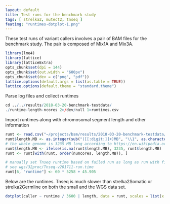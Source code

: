 ```yaml
---
layout: default
title: Test runs for the benchmark study
tags: [ strelka2, mutect2, tnseq ]
featimg: "runtimes-dotplot-1.png"
---
```


These test runs of variant callers involves a pair of BAM files for the benchmark study.  The pair is composed of Mix1A and Mix3A.

```r
library(lme4)
library(lattice)
library(latticeExtra)
opts_chunk$set(dpi = 144)
opts_chunk$set(out.width = "600px")
opts_chunk$set(dev = c("png", "pdf"))
lattice.options(default.args = list(as.table = TRUE))
lattice.options(default.theme = "standard.theme")
```

Parse log files and collect runtimes

```r
cd ../../results/2018-03-20-benchmark-testdata/
./runtime-length-ncores 2>/dev/null 1>runtimes.csv
```

Import runtimes along with chromosomal segment length and other information

```r
runt <- read.csv("~/projects/bsm/results/2018-03-20-benchmark-testdata/runtimes.csv")
runt$length.MB <- as.integer(sub("([[:digit:]]+)MB", "\\1", as.character(runt$length)))
# the whole genome is 3235 MB long according to https://en.wikipedia.org/wiki/Human_genome
runt$length.MB <- ifelse(is.na(runt$length.MB), 3235, runt$length.MB)
runt <- runt[with(runt, order(numcores, length.MB)), ]
```

```r
# manually set Tnseq runtime based on failed run as long as run with fixed Tnseq version is not completed
# see wgs/32proc/Tnseq-v201711-run.time
runt[6, "runtime"] <- 60 * 5258 + 45.905
```

Below are the runtimes.  Tnseq is much slower than strelka2Somatic or strelka2Germline on both the small and the WGS data set.

```r
dotplot(caller ~ runtime / 3600 | length, data = runt, scales = list(x = list(relation = "free")), grid = TRUE, xlab = "runtime, hours", layout = c(1, 2))
```
